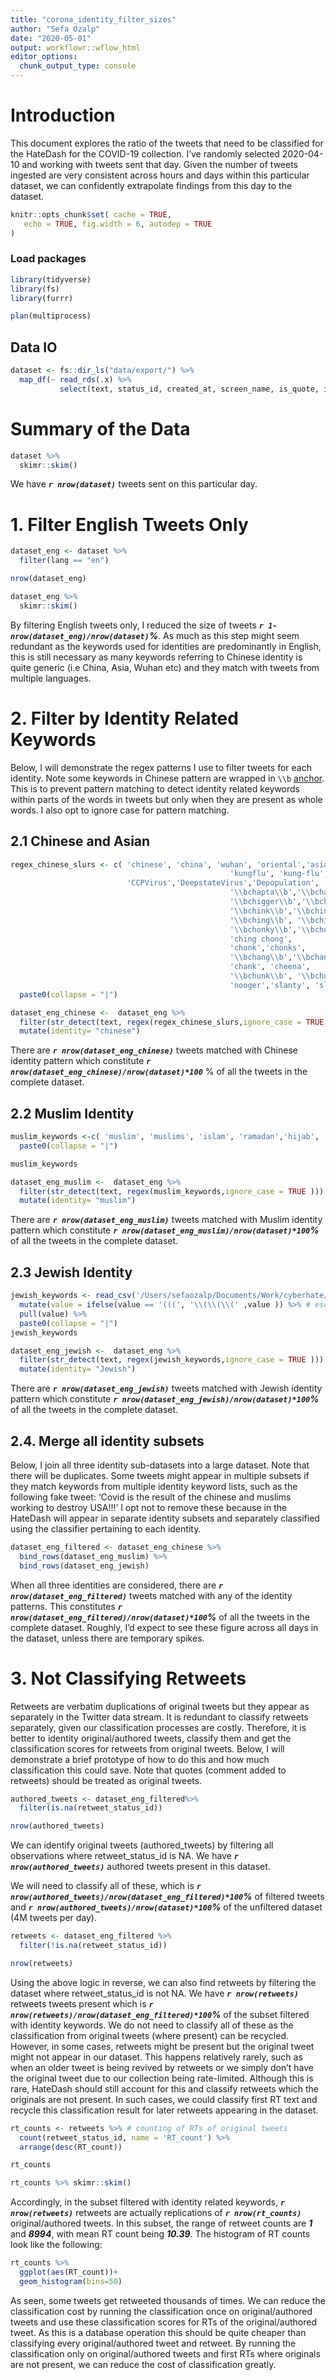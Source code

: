 ```yaml
---
title: "corona_identity_filter_sizes"
author: "Sefa Ozalp"
date: "2020-05-01"
output: workflowr::wflow_html
editor_options:
  chunk_output_type: console
---
```


# Introduction

This document explores the ratio of the tweets that need to be classified for the HateDash for the COVID-19 collection. I've randomly selected 2020-04-10 and working with tweets sent that day. Given the number of tweets ingested are very consistent across hours and days within this particular dataset, we can confidently extrapolate findings from this day to the dataset.

```r
knitr::opts_chunk$set( cache = TRUE,
   echo = TRUE, fig.width = 6, autodep = TRUE
)
```


### Load packages
```r
library(tidyverse)
library(fs)
library(furrr)

plan(multiprocess)
```

## Data IO
```r
dataset <- fs::dir_ls("data/export/") %>% 
  map_df(~ read_rds(.x) %>% 
           select(text, status_id, created_at, screen_name, is_quote, is_retweet, lang, retweet_text,retweet_status_id))
```


# Summary of the Data 

```r
dataset %>% 
  skimr::skim()
```
We have ***`r nrow(dataset)`*** tweets sent on this particular day. 

# 1. Filter English Tweets Only
```r
dataset_eng <- dataset %>% 
  filter(lang == "en")

nrow(dataset_eng)

dataset_eng %>% 
  skimr::skim()
```
By filtering English tweets only, I reduced the size of tweets ***`r 1-nrow(dataset_eng)/nrow(dataset)`%***. As much as this step might seem redundant as the keywords used for identities are predominantly in English, this is still necessary as many keywords referring to Chinese identity is quite generic (i.e China, Asia, Wuhan etc) and they match with tweets from multiple languages.

# 2. Filter by Identity Related Keywords
Below, I will demonstrate the regex patterns I use to filter tweets for each identity. Note some keywords in Chinese pattern are wrapped in `\\b` [anchor](https://www.regular-expressions.info/wordboundaries.html). This is to prevent pattern matching to detect identity related keywords within parts of the words in tweets but only when they are present as whole words. I also opt to ignore case for pattern matching.

## 2.1 Chinese and Asian
```r
regex_chinese_slurs <- c( 'chinese', 'china', 'wuhan', 'oriental','asian',
                                                 'kungflu', 'kung-flu', 'kung flu',
                          'CCPVirus','DeepstateVirus','Depopulation',
                                                 '\\bchapta\\b','\\bchaptas\\b',
                                                 '\\bchigger\\b','\\bchiggers\\b',
                                                 '\\bchink\\b','\\bchinks\\b', 
                                                 '\\bching\\b', '\\bchings\\b',
                                                 '\\bchonky\\b','\\bchork\\b', 
                                                 'ching chong', 
                                                 'chonk','chonks',
                                                 '\\bchang\\b','\\bchangs\\b',
                                                 'chank', 'cheena', 
                                                 '\\bchunk\\b', '\\bchunks\\b',
                                                 'nooger','slanty', 'slit eyes', 'slity eyes', 'yellow skin', 'squint', '\\bgook\\b', '\\bgooks\\b', '\\bnip\\b', '\\bnips\\b', 'chinki', '\\bginks\\b','\\bgink\\b',  'panface', 'pan face','lingling', 'chinazi', '\\bjap\\b','\\bjaps\\b', 'pancake', 'rice eater', 'curry muncher', 'egg head', 'egg-head', 'ironing board', 'coin slot', 'socket face', 'rice ball', 'rice-ball', '\\boreo\\b', 'pumphkin head', 'pumpkin-head', 'burnt rice',  'pan head', 'pan-head', 'bugland', 'chankoro' , 'insectoid' ,'bugmen', 'chingchong', 'chinkistan', 'chinkland', 'chiniggers', 'chinigger') %>% 
  paste0(collapse = "|")

```

```r
dataset_eng_chinese <-  dataset_eng %>% 
  filter(str_detect(text, regex(regex_chinese_slurs,ignore_case = TRUE )) )%>% 
  mutate(identity= "chinese")
```

There are ***`r nrow(dataset_eng_chinese)`*** tweets matched with Chinese identity pattern which constitute ***`r nrow(dataset_eng_chinese)/nrow(dataset)*100`*** % of all the tweets in the complete dataset. 

## 2.2 Muslim Identity
```r
muslim_keywords <-c( 'muslim', 'muslims', 'islam', 'ramadan','hijab', 'paki', '\\barab\\b', '\\boarabs\\b', 'muzzie', 'burqa', 'burka' ,'Bengali', 'haji', 'hajis', 'hajji', 'sand nigger', 'sand niglet', 'seminigger', 'turk', 'camel fucker', 'derka derka', 'durka durka', 'geitenneuker', 'gerudos', 'jihadi', 'jihadis', 'jihadist', 'jihadists', 'kaffir', 'kaffirs', 'kafir', 'musla', 'muslamic', 'muslimal', 'mussie', 'mussies', 'mussy', 'muzzie', 'muzzies', 'muzzpig', 'muzzpigs', 'muzzrat', 'muzzrats', 'muzzy', 'pisslam', 'sand monkey', 'sand monkeys') %>% 
  paste0(collapse = "|")

muslim_keywords
```

```r
dataset_eng_muslim <-  dataset_eng %>% 
  filter(str_detect(text, regex(muslim_keywords,ignore_case = TRUE ))) %>% 
  mutate(identity= "muslim")
```


There are ***`r nrow(dataset_eng_muslim)`*** tweets matched with Muslim identity pattern which constitute ***`r nrow(dataset_eng_muslim)/nrow(dataset)*100`%*** of all the tweets in the complete dataset. 

## 2.3 Jewish Identity
```r
jewish_keywords <- read_csv('/Users/sefaozalp/Documents/Work/cyberhate/gofore_dashboard/jewish_identity/jewish_identity_keywords.csv') %>% 
  mutate(value = ifelse(value == '(((', '\\(\\(\\(' ,value )) %>% # escaping (((
  pull(value) %>% 
  paste0(collapse = "|")
jewish_keywords
```

```r
dataset_eng_jewish <-  dataset_eng %>% 
  filter(str_detect(text, regex(jewish_keywords,ignore_case = TRUE ))) %>% 
  mutate(identity= "Jewish")
```


There are ***`r nrow(dataset_eng_jewish)`*** tweets matched with Jewish identity pattern which constitute ***`r nrow(dataset_eng_jewish)/nrow(dataset)*100`%*** of all the tweets in the complete dataset. 


## 2.4. Merge all identity subsets

Below, I join all three identity sub-datasets into a large dataset. Note that there will be duplicates. Some tweets might appear in multiple subsets if they match keywords from multiple identity keyword lists, such as the following fake tweet: 'Covid is the result of the chinese and muslims working to destroy USA!!!' I opt not to remove these because in the HateDash will appear in separate identity subsets and separately classified using the classifier pertaining to each identity. 


```r
dataset_eng_filtered <- dataset_eng_chinese %>% 
  bind_rows(dataset_eng_muslim) %>% 
  bind_rows(dataset_eng_jewish)
```

When all three identities are considered, there are ***`r nrow(dataset_eng_filtered)`*** tweets matched with any of the identity patterns. This constitutes ***`r nrow(dataset_eng_filtered)/nrow(dataset)*100`%*** of all the tweets in the complete dataset. Roughly, I'd expect to see these figure across all days in the dataset, unless there are temporary spikes. 



# 3. Not Classifying Retweets

Retweets are verbatim duplications of original tweets but they appear as separately in the Twitter data stream. It is redundant to classify retweets separately, given our classification processes are costly. Therefore, it is better to identity original/authored tweets, classify them and get the classification scores for retweets from original tweets. Below, I will demonstrate a brief prototype of how to do this and how much classification this could save. Note that quotes (comment added to retweets) should be treated as original tweets.

```r
authored_tweets <- dataset_eng_filtered%>% 
  filter(is.na(retweet_status_id))

nrow(authored_tweets)
```

We can identify original tweets (authored_tweets) by filtering all observations where retweet_status_id is NA. We have ***`r nrow(authored_tweets)`*** authored tweets present in this dataset.

We will need to classify all of these, which is ***`r  nrow(authored_tweets)/nrow(dataset_eng_filtered)*100`%*** of filtered tweets and ***`r nrow(authored_tweets)/nrow(dataset)*100`%*** of the unfiltered dataset (4M tweets per day). 


```r
retweets <- dataset_eng_filtered %>% 
  filter(!is.na(retweet_status_id))

nrow(retweets)
```

Using the above logic in reverse, we can also find retweets by filtering the dataset where retweet_status_id is not NA. We have ***`r nrow(retweets)`*** retweets tweets present which is ***`r  nrow(retweets)/nrow(dataset_eng_filtered)*100`%*** of the subset filtered with identity keywords. We do not need to classify all of these as the classification from original tweets (where present) can be recycled. However, in some cases, retweets might be present but the original tweet might not appear in our dataset. This happens relatively rarely, such as when an older tweet is being revived by retweets or we simply don't have the original tweet due to our collection being rate-limited. Although this is rare, HateDash should still account for this and classify retweets which the originals are not present. In such cases, we could classify first RT text and recycle this classification result for later retweets appearing in the dataset.


```r
rt_counts <- retweets %>% # counting of RTs of original tweets
  count(retweet_status_id, name = 'RT_count') %>% 
  arrange(desc(RT_count))

rt_counts

rt_counts %>% skimr::skim()
```

Accordingly, in the subset filtered with identity related keywords, ***`r nrow(retweets)`*** retweets are actually replications of ***`r nrow(rt_counts)`*** original/authored tweets. In this subset, the range of retweet counts are ***1*** and ***8994***, with mean RT count being ***10.39***. The histogram of RT counts look like the following:

```r
rt_counts %>% 
  ggplot(aes(RT_count))+
  geom_histogram(bins=50)
```

As seen, some tweets get retweeted thousands of times. We can reduce the classification cost by running the classification once on original/authored tweets and use these classification scores for RTs of the original/authored tweet. As this is a database operation this should be quite cheaper than classifying every original/authored tweet and retweet. By running the classification only on original/authored tweets and first RTs where originals are not present, we can reduce the cost of classification greatly.
